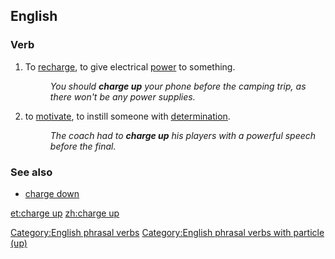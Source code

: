 ==English==

===Verb===
{{en-verb|charges up|charging up|charged up}}

# {{label|en|transitive}} To [[recharge]], to give electrical [[power]] to something.
#: ''You should '''charge up''' your phone before the camping trip, as there won't be any power supplies.''
# {{label|en|idiomatic}} to [[motivate]], to instill someone with [[determination]].
#: ''The coach had to '''charge up''' his players with a powerful speech before the final.''

===See also===
* [[charge down]]

[[Category:English phrasal verbs]]
[[Category:English phrasal verbs with particle (up)]]

[[et:charge up]]
[[zh:charge up]]